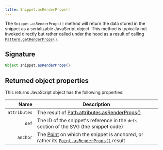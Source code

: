 ```yaml
---
title: Snippet.asRenderProps()
---
```


The `Snippet.asRenderProps()` method will return the data stored in the
snippet as a serializable JavaScript object. This method is typically
not invoked directly but rather called under the hood as a result of
calling [`Pattern.getRenderProps()`](/reference/api/pattern/getrenderprops).

## Signature

```js
Object snippet.asRenderProps()
```

## Returned object properties

This returns JavaScript object has the following properties:

| Name | Description |
| ----:| ----------- |
| `attributes` | The result of [Path.attributes.asRenderProps()](/reference/api/attributes/asrenderprops) |
| `def` | The ID of the snippet's reference in the `defs` section of the SVG (the snippet code) |
| `anchor` | The [Point](/reference/api/point) on which the snippet is anchored, or rather its [`Point.asRenderProps()`](/reference/api/point/asrenderprops) result |

